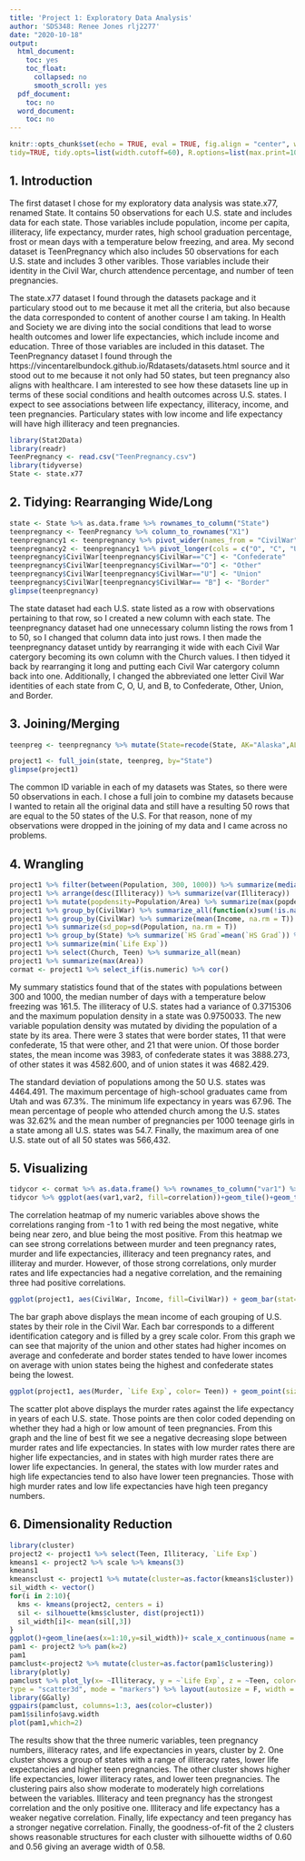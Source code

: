 ```yaml
---
title: 'Project 1: Exploratory Data Analysis'
author: 'SDS348: Renee Jones rlj2277'
date: "2020-10-18"
output:
  html_document:
    toc: yes
    toc_float:
      collapsed: no
      smooth_scroll: yes
  pdf_document:
    toc: no
  word_document:
    toc: no
---
```


```r
knitr::opts_chunk$set(echo = TRUE, eval = TRUE, fig.align = "center", warning = F, message = F,
tidy=TRUE, tidy.opts=list(width.cutoff=60), R.options=list(max.print=100))
```

<P style="page-break-before: always">
\newpage

## 1. Introduction 

The first dataset I chose for my exploratory data analysis was state.x77, renamed State. It contains 50 observations for each U.S. state and includes data for each state. Those variables include population, income per capita, illiteracy, life expectancy, murder rates, high school graduation percentage, frost or mean days with a temperature below freezing, and area. My second dataset is TeenPregnancy which also includes 50 observations for each U.S. state and includes 3 other varibles. Those variables include their identity in the Civil War, church attendence percentage, and number of teen pregnancies. 

The state.x77 dataset I found through the datasets package and it particulary stood out to me because it met all the criteria, but also because the data corresponded to content of another course I am taking. In Health and Society we are diving into the social conditions that lead to worse health outcomes and lower life expectancies, which include income and education. Three of those variables are included in this dataset. The TeenPregnancy dataset I found through the https://vincentarelbundock.github.io/Rdatasets/datasets.html source and it stood out to me because it not only had 50 states, but teen pregnancy also aligns with healthcare. I am interested to see how these datasets line up in terms of these social conditions and health outcomes across U.S. states. I expect to see associations between life expectancy, illiteracy, income, and teen pregnancies. Particulary states with low income and life expectancy will have high illiteracy and teen pregnancies. 

```R
library(Stat2Data)
library(readr)
TeenPregnancy <- read.csv("TeenPregnancy.csv")
library(tidyverse)
State <- state.x77
```


## 2. Tidying: Rearranging Wide/Long 


```R
state <- State %>% as.data.frame %>% rownames_to_column("State")
teenpregnancy <- TeenPregnancy %>% column_to_rownames("X1")
teenpregnancy1 <- teenpregnancy %>% pivot_wider(names_from = "CivilWar", values_from="Church")
teenpregnancy2 <- teenpregnancy1 %>% pivot_longer(cols = c("O", "C", "U", "B"), names_to= "CivilWar", values_to= "Church", values_drop_na=T)
teenpregnancy$CivilWar[teenpregnancy$CivilWar=="C"] <- "Confederate"
teenpregnancy$CivilWar[teenpregnancy$CivilWar=="O"] <- "Other"
teenpregnancy$CivilWar[teenpregnancy$CivilWar=="U"] <- "Union"
teenpregnancy$CivilWar[teenpregnancy$CivilWar== "B"] <- "Border"
glimpse(teenpregnancy)
```

The state dataset had each U.S. state listed as a row with observations pertaining to that row, so I created a new column with each state. The teenpregnancy dataset had one unnecessary column listing the rows from 1 to 50, so I changed that column data into just rows. I then made the teenpregnancy dataset untidy by rearranging it wide with each Civil War catergory becoming its own column with the Church values. I then tidyed it back by rearranging it long and putting each Civil War catergory column back into one. Additionally, I changed the abbreviated one letter Civil War identities of each state from C, O, U, and B, to Confederate, Other, Union, and Border. 

## 3. Joining/Merging 


```R
teenpreg <- teenpregnancy %>% mutate(State=recode(State, AK="Alaska",AL= "Alabama", AR="Arkansas", AZ="Arizona", CA="California", CO="Colorado", CT= "Connecticut", DE = "Delaware", FL="Florida", GA="Georgia", HI="Hawaii", IA="Iowa", ID="Idaho", IL= "Illinois", IN="Indiana", KS= "Kansas", KY= "Kentucky", LA= "Louisiana", MA= "Maine", MD= "Maryland", ME= "Massachusetts", MI= "Michigan", MN="Minnesota", MO="Missouri", MS= "Mississippi", MT="Montana", NC="North Carolina", ND="North Dakota", NE="Nebraska", NV="Nevada", NH="New Hampshire", NJ="New Jersey", NY= "New York", NM="New Mexico", OH="Ohio", OK="Oklahoma", OR="Oregon", PA="Pennsylvania", RI="Rhode Island", SC= "South Carolina", SD= "South Dakota", TN= "Tennessee", TX= "Texas", UT="Utah", VT= "Vermont", VA="Virginia", WA="Washington", WV= "West Virginia", WI="Wisconsin", WY="Wyoming" ))

project1 <- full_join(state, teenpreg, by="State")
glimpse(project1)
```

The common ID variable in each of my datasets was States, so there were 50 observations in each. I chose a full join to combine my datasets because I wanted to retain all the original data and still have a resulting 50 rows that are equal to the 50 states of the U.S. For that reason, none of my observations were dropped in the joining of my data and I came across no problems. 


## 4. Wrangling 


```R
project1 %>% filter(between(Population, 300, 1000)) %>% summarize(median(Frost))
project1 %>% arrange(desc(Illiteracy)) %>% summarize(var(Illiteracy))
project1 %>% mutate(popdensity=Population/Area) %>% summarize(max(popdensity))
project1 %>% group_by(CivilWar) %>% summarize_all(function(x)sum(!is.na(x)))
project1 %>% group_by(CivilWar) %>% summarize(mean(Income, na.rm = T))
project1 %>% summarize(sd_pop=sd(Population, na.rm = T))
project1 %>% group_by(State) %>% summarize(`HS Grad`=mean(`HS Grad`)) %>% filter(`HS Grad` == max(`HS Grad`))
project1 %>% summarize(min(`Life Exp`))
project1 %>% select(Church, Teen) %>% summarize_all(mean)
project1 %>% summarize(max(Area))
cormat <- project1 %>% select_if(is.numeric) %>% cor()
```

My summary statistics found that of the states with populations between 300 and 1000, the median number of days with a temperature below freezing was 161.5. The illiteracy of U.S. states had a variance of 0.3715306 and the maximum population density in a state was 0.9750033. The new variable population density was mutated by dividing the population of a state by its area. There were 3 states that were border states, 11 that were confederate, 15 that were other, and 21 that were union. Of those border states, the mean income was 3983, of confederate states it was 3888.273, of other states it was 4582.600, and of union states it was 4682.429.

The standard deviation of populations among the 50 U.S. states was 4464.491. The maximum percentage of high-school graduates came from Utah and was 67.3%. The minimum life expectancy in years was 67.96. The mean percentage of people who attended church among the U.S. states was 32.62% and the mean number of pregnancies per 1000 teenage girls in a state among all U.S. states was 54.7. Finally, the maximum area of one U.S. state out of all 50 states was 566,432.  

## 5. Visualizing 


```R
tidycor <- cormat %>% as.data.frame() %>% rownames_to_column("var1") %>% pivot_longer(-1, names_to="var2", values_to="correlation")
tidycor %>% ggplot(aes(var1,var2, fill=correlation))+geom_tile()+geom_text(aes(label=round(correlation,2)))+xlab("")+ylab("")+coord_fixed()+scale_fill_gradient2(low="red", mid="white", high="blue")
```

The correlation heatmap of my numeric variables above shows the correlations ranging from -1 to 1 with red being the most negative, white being near zero, and blue being the most positive. From this heatmap we can see strong correlations between murder and teen pregnancy rates, murder and life expectancies, illiteracy and teen pregnancy rates, and illiteray and murder. However, of those strong correlations, only murder rates and life expectancies had a negative correlation, and the remaining three had positive correlations. 
    
```R
ggplot(project1, aes(CivilWar, Income, fill=CivilWar)) + geom_bar(stat="summary", fun=mean) +ggtitle(" Average U.S. Income Across Different Civil War Indentities")+xlab("Civil War Identification")+ylab("Income")+theme(axis.text.x = element_text(angle=45))+scale_fill_grey()
```

The bar graph above displays the mean income of each grouping of U.S. states by their role in the Civil War. Each bar corresponds to a different identification category and is filled by a grey scale color. From this graph we can see that majority of the union and other states had higher incomes on average and confederate and border states tended to have lower incomes on average with union states being the highest and confederate states being the lowest. 

```R
ggplot(project1, aes(Murder, `Life Exp`, color= Teen)) + geom_point(size=3) +ggtitle("U.S. Murder Rates and Life Expectancies")+xlab("Murder Rates")+ylab("Life Expectancy (Years)")+theme_light() +geom_smooth(method = "lm", color="Black")+scale_x_continuous(breaks=seq(0,20,2)) +scale_color_gradient(low="white", high="red")
```

The scatter plot above displays the murder rates against the life expectancy in years of each U.S. state. Those points are then color coded depending on whether they had a high or low amount of teen pregnancies. From this graph and the line of best fit we see a negative decreasing slope between murder rates and life expectancies. In states with low murder rates there are higher life expectancies, and in states with high murder rates there are lower life expectancies. In general, the states with low murder rates and high life expectancies tend to also have lower teen pregnancies. Those with high murder rates and low life expectancies have high teen pregancy numbers.  


## 6. Dimensionality Reduction  


```R
library(cluster)
project2 <- project1 %>% select(Teen, Illiteracy, `Life Exp`)
kmeans1 <- project2 %>% scale %>% kmeans(3)
kmeans1
kmeansclust <- project1 %>% mutate(cluster=as.factor(kmeans1$cluster))
sil_width <- vector()
for(i in 2:10){
  kms <- kmeans(project2, centers = i)
  sil <- silhouette(kms$cluster, dist(project1))
  sil_width[i]<- mean(sil[,3])
}
ggplot()+geom_line(aes(x=1:10,y=sil_width))+ scale_x_continuous(name = "k", breaks=1:10)
pam1 <- project2 %>% pam(k=2)
pam1
pamclust<-project2 %>% mutate(cluster=as.factor(pam1$clustering))
library(plotly)
pamclust %>% plot_ly(x= ~Illiteracy, y = ~`Life Exp`, z = ~Teen, color= ~cluster,
type = "scatter3d", mode = "markers") %>% layout(autosize = F, width = 900, height = 400)
library(GGally)
ggpairs(pamclust, columns=1:3, aes(color=cluster))
pam1$silinfo$avg.width
plot(pam1,which=2)
```

The results show that the three numeric variables, teen pregnancy numbers, illiteracy rates, and life expectancies in years, cluster by 2. One cluster shows a group of states with a range of illiteracy rates, lower life expectancies and higher teen pregnancies. The other cluster shows higher life expectancies, lower illiteracy rates, and lower teen pregnancies. The clustering pairs also show moderate to moderately high correlations between the variables. Illiteracy and teen pregnancy has the strongest correlation and the only positive one. Illiteracy and life expectancy has a weaker negative correlation. Finally, life expectancy and teen pregancy has a stronger negative correlation. Finally, the goodness-of-fit of the 2 clusters shows reasonable structures for each cluster with silhouette widths of 0.60 and 0.56 giving an average width of 0.58.
